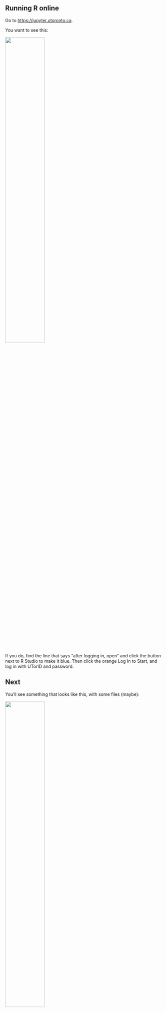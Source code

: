 ## Running R online

Go to [https://jupyter.utoronto.ca](https://jupyter.utoronto.ca). 

You want to see this:

![](Screenshot_2021-06-14_14-39-44.png){height=50%}

If you do, find the line that says "after logging in, open" and click the button next to R Studio to make it blue. Then click the orange Log In to Start, and log in with UTorID and password.



## Next

You'll see something that looks like this, with some files (maybe):

![](Screenshot_2021-06-14_15-00-24.png){height=50%}

Click on New, on the right. From the dropdown, select R Studio (near the bottom).

## How R Studio looks

![](Screenshot_2021-06-14_15-06-08.png)

## Projects

- Each user has a “workspace”, a place where all your work is
stored.
- Within that workspace, you can have as many Projects as you like.
- To create a new Project, click on the blue New Project button.
- I recommend having one project per *course*.
- R Studio restarts where you left off.

## Make a new project

- Call it what you like. Mine is called `thing7`:
- Select: 
  - File, 
  - New Project, 
  - New Directory,
  - New Project (again),
  - give it a name and click Create Project.
- You see the name of your new project top right.

## R Notebooks

- At top right of previous view is Console, where you can enter R commands
and see output.
- A better way to work is via “R Notebooks”. These allow you to
combine narrative, code and output in one document.
- Data analysis is always a story: not only what you did, but why you
did it, with the “why” being more important.
- To create a new notebook, select File, New File, R Notebook. This
brings up an example notebook as over.
- The next example was done in another online environment, so looks (slightly) different, but will still work for you.

## The template R Notebook
  
![](Screenshot_2018-06-29_16-40-36.png)

## About this notebook

- The notebook begins with a title (that you can change).
- Most of this notebook is text (narrative). The stuff with
`*asterisks*` around it will come out in italics in the final document.
- Pieces beginning with three "backticks" and `{r}`, in grey, are called code chunks. They
contain R code. Three more backticks marks the end of a code chunk.
- Run code chunks by clicking on the green “play button” at the top
right of the chunk. This one makes a scatterplot. If you click the play
button, the plot is made and placed under the code, as over.

## After running the code chunk
  
![](Screenshot_2018-06-29_16-49-00.png)  
  
## Making our own notebook

- Create another new notebook. Delete the template text and change
the title to “Some random normal data”.
- Type `## Packages` and go down a couple of lines.
- Make a new code chunk by clicking Insert (at the top of the notebook
window) and selecting R. Inside that chunk, type
`library(tidyverse)`.
- Below that, type `## Random normal data`.
- Make another new code chunk below that, and insert two lines of
code: `z=rnorm(100)` and then `z`.
- Below that, type text `## A histogram` and a code chunk containing
`ggplot(tibble(z),aes(x=z))+geom_histogram(bins=10)`.

## My R notebook

![](Screenshot_2018-06-29_17-04-43.png)
  
## Run the chunks

- Now run each of the three chunks in order. You’ll see output below
each one, including a histogram below the last one.
- When it works, add some narrative text before the code chunks
explaining what is going to be done, and some text after describing
what you see.
- Save the notebook (File, Save As). You don’t need a file extension.
- Click Preview. This makes an HTML-formatted report. (The first
may be gibberish: ignore that). Note what happened to the text.
- If you want to edit anything, go back to the R Notebook, change it,
save it, and run Preview again.

## The end of my (formatted) report

![](Screenshot_2018-06-29_17-09-23.png)

## Installing R on your own computer

- Free, open-source. Download and run on own computer.
- Two things: R itself (install first) and R Studio (front end).
- Go to <https://www.r-project.org/>:

![](r30.png)

## Click on Download R

- R is stored on numerous “mirrors”, sites around the world. The top
one, “0-Cloud”, picks one for you. Or you can choose one close to
you (might be faster), eg. U of T:

![](Screenshot_2018-08-17_11-09-02.png)

...

![](r39.png)

## Click your mirror

- Click 0-Cloud or U of T (or other mirror), get:

![](r32.png)

- Click on your operating system, eg. Windows.

## Click on Base

![](r33.png)

- Click on “base” here.

## The actual download

- The version number is, as I write this, 4.2.1, but the layout is the same.
- Click something like the top link below:

![](dlr35.png)

- Then install usual way.
- Or, for Mac, download and install `R-4-2-1.pkg` (High Sierra) or `R-4.2.1-arm64.pkg` (Big Sur).
- Or, for Linux, click your distribution (eg. Ubuntu), then follow the instructions.

## Now, R Studio

- Go [here](https://www.rstudio.com/). (The word "here" is clickable link.)
- Scroll right down to the bottom, find Products, and click R Studio Desktop.


## Scroll down...

- There are two choices. You want the free one on the left.

- Click left-side Download.

## Find the one for you

- Scroll down to All Installers, and click the installer for your machine
    (Windows, Mac, several flavours of Linux). Install as usual.
    
![](rr40.png)


## Running R

- All of above only done once.
- To run R, run R Studio, which itself runs R.


## How R Studio looks when you run it

![](rstudio-startup.png){height=200px}

- First time you run R Studio, click on Console window, and, next to the
`>`, type `install.packages("tidyverse")`. Let it do
what it needs to. (You need to do this on your machine. On `jupyter.utoronto.ca`, it's already been done.)

## Projects

- A project is a “container” for code and data that belong together.
- Goes with a folder on some computer.
- File, New Project. You have option to create the new project in a
new folder, or in a folder that already exists.
- Use a project for a collection of work that belongs together, eg. data
files and notebooks for assignments. Putting everything in a project
folder makes it easier to find.
- Example: use a project for (all) assignments, a different notebook
within that project for each one.

